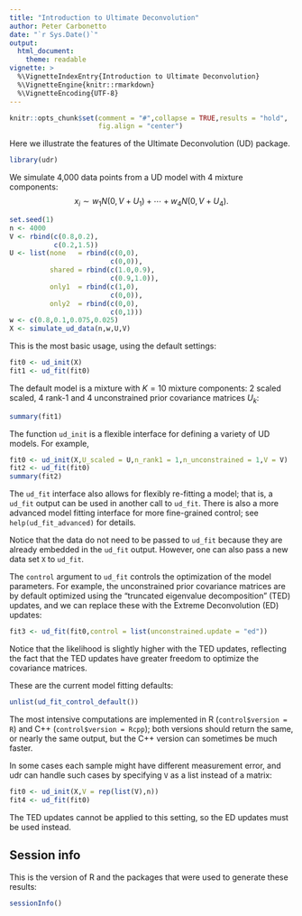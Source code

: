 ```yaml
---
title: "Introduction to Ultimate Deconvolution"
author: Peter Carbonetto
date: "`r Sys.Date()`"
output:
  html_document:
    theme: readable
vignette: >
  %\VignetteIndexEntry{Introduction to Ultimate Deconvolution}
  %\VignetteEngine{knitr::rmarkdown}
  %\VignetteEncoding{UTF-8}
---
```


```r
knitr::opts_chunk$set(comment = "#",collapse = TRUE,results = "hold",
                      fig.align = "center")
```

Here we illustrate the features of the Ultimate Deconvolution (UD)
package.

```r
library(udr)
```

We simulate 4,000 data points from a UD model with 4 mixture
components:
$$
x_i \sim w_1 N(0,V + U_1) + \cdots + w_4 N(0,V + U_4).
$$

```r
set.seed(1)
n <- 4000
V <- rbind(c(0.8,0.2),
           c(0.2,1.5))
U <- list(none   = rbind(c(0,0),
                         c(0,0)),
          shared = rbind(c(1.0,0.9),
                         c(0.9,1.0)),
          only1  = rbind(c(1,0),
                         c(0,0)),
          only2  = rbind(c(0,0),
                         c(0,1)))
w <- c(0.8,0.1,0.075,0.025)
X <- simulate_ud_data(n,w,U,V)
```

This is the most basic usage, using the default settings:

```r
fit0 <- ud_init(X)
fit1 <- ud_fit(fit0)
```

The default model is a mixture with $K = 10$ mixture components: 2 scaled
scaled, 4 rank-1 and 4 unconstrained prior covariance matrices $U_k$:

```r
summary(fit1)
```

The function `ud_init` is a flexible interface for defining a variety
of UD models. For example,

```r
fit0 <- ud_init(X,U_scaled = U,n_rank1 = 1,n_unconstrained = 1,V = V)
fit2 <- ud_fit(fit0)
summary(fit2)
```

The `ud_fit` interface also allows for flexibly re-fitting a model;
that is, a `ud_fit` output can be used in another call to `ud_fit`.
There is also a more advanced model fitting interface for more
fine-grained control; see `help(ud_fit_advanced)` for details.

Notice that the data do not need to be passed to `ud_fit` because they
are already embedded in the `ud_fit` output. However, one can also
pass a new data set `X` to `ud_fit`.

The `control` argument to `ud_fit` controls the optimization of the
model parameters. For example, the unconstrained prior covariance
matrices are by default optimized using the "truncated eigenvalue
decomposition" (TED) updates, and we can replace these with the
Extreme Deconvolution (ED) updates:

```r
fit3 <- ud_fit(fit0,control = list(unconstrained.update = "ed"))
```

Notice that the likelihood is slightly higher with the TED updates,
reflecting the fact that the TED updates have greater freedom to
optimize the covariance matrices.

These are the current model fitting defaults:

```r
unlist(ud_fit_control_default())
```

The most intensive computations are implemented in R (`control$version
= R`) and C++ (`control$version = Rcpp`); both versions should return
the same, or nearly the same output, but the C++ version can sometimes
be much faster.

In some cases each sample might have different measurement error, and
udr can handle such cases by specifying `V` as a list instead of a
matrix:

```r
fit0 <- ud_init(X,V = rep(list(V),n))
fit4 <- ud_fit(fit0)
```

The TED updates cannot be applied to this setting, so the ED updates
must be used instead.

Session info
------------

This is the version of R and the packages that were used to generate
these results:

```r
sessionInfo()
```
